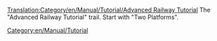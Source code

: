 [[Translation:Category/en/Manual/Tutorial/Advanced Railway Tutorial]]
The "Advanced Railway Tutorial" trail.
Start with "Two Platforms".
[[Category:en/Manual/Tutorial]]